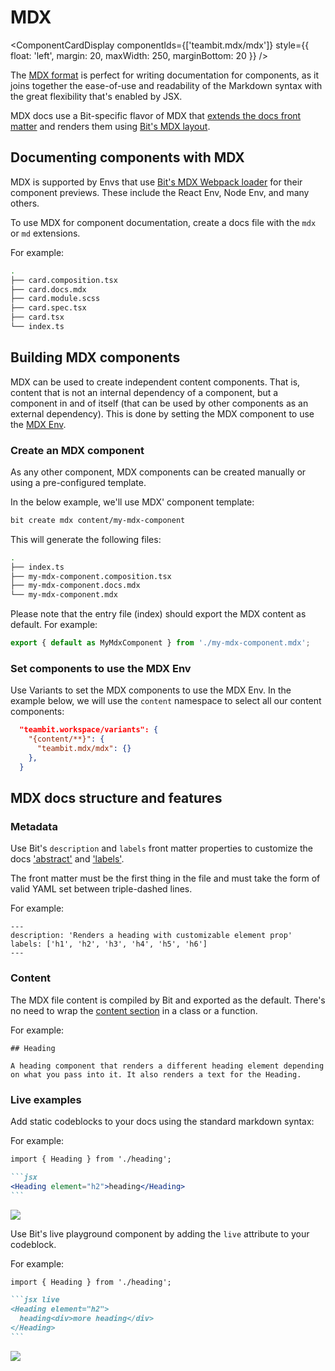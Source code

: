 
# MDX

<ComponentCardDisplay
  componentIds={['teambit.mdx/mdx']}
  style={{ float: 'left', margin: 20, maxWidth: 250, marginBottom: 20 }}
/>

The [MDX format](https://mdxjs.com/) is perfect for writing documentation for components, as it joins together the ease-of-use and readability of the Markdown syntax with the great flexibility that's enabled by JSX.

MDX docs use a Bit-specific flavor of MDX that [extends the docs front matter](https://bit.dev/teambit/mdx/modules/mdx-compiler) and renders them using [Bit's MDX layout](https://bit.dev/teambit/mdx/ui/mdx-layout).

## Documenting components with MDX

MDX is supported by Envs that use [Bit's MDX Webpack loader](https://bit.dev/teambit/mdx/modules/mdx-loader) for their component previews.
These include the React Env, Node Env, and many others.

To use MDX for component documentation, create a docs file with the `mdx` or `md` extensions.

For example:

```bash {3} title="A 'card' component documented using MDX"
.
├── card.composition.tsx
├── card.docs.mdx
├── card.module.scss
├── card.spec.tsx
├── card.tsx
└── index.ts
```

## Building MDX components

MDX can be used to create independent content components. That is, content that is not an internal dependency of a component, but a component in and of itself (that can be used by other components as an external dependency).
This is done by setting the MDX component to use the [MDX Env](https://bit.dev/teambit/mdx/mdx).

### Create an MDX component

As any other component, MDX components can be created manually or using a pre-configured template.

In the below example, we'll use MDX' component template:

```bash
bit create mdx content/my-mdx-component
```

This will generate the following files:

```bash
.
├── index.ts
├── my-mdx-component.composition.tsx
├── my-mdx-component.docs.mdx
└── my-mdx-component.mdx
```

Please note that the entry file (index) should export the MDX content as default. For example:

```ts title="my-mdx-component/index.ts"
export { default as MyMdxComponent } from './my-mdx-component.mdx';
```

### Set components to use the MDX Env

Use Variants to set the MDX components to use the MDX Env. In the example below, we will use the `content` namespace to select all our content components:

```json title="workspace.jsonc"
  "teambit.workspace/variants": {
    "{content/**}": {
      "teambit.mdx/mdx": {}
    },
  }
```

## MDX docs structure and features

### Metadata

Use Bit's `description` and `labels` front matter properties to customize the docs ['abstract'](/dev-services/docs/docs-overview#abstract) and ['labels'](/dev-services/docs/docs-overview#labels).

The front matter must be the first thing in the file and must take the form of valid YAML set between triple-dashed lines.

For example:

```mdx
---
description: 'Renders a heading with customizable element prop'
labels: ['h1', 'h2', 'h3', 'h4', 'h5', 'h6']
---
```

### Content

The MDX file content is compiled by Bit and exported as the default. There's no need to wrap the [content section](/dev-services/docs/docs-overview#content) in a class or a function.

For example:

```mdx title="heading.docs.mdx"
## Heading

A heading component that renders a different heading element depending on what you pass into it. It also renders a text for the Heading.
```

### Live examples

Add static codeblocks to your docs using the standard markdown syntax:

For example:

````md title="heading.docs.mdx"
import { Heading } from './heading';

```jsx
<Heading element="h2">heading</Heading>
```
````

<Image src={staticCodeblockImg} />

Use Bit's live playground component by adding the `live` attribute to your codeblock.

For example:

````md title="heading.docs.mdx"
import { Heading } from './heading';

```jsx live
<Heading element="h2">
  heading<div>more heading</div>
</Heading>
```
````

<Image src={livePlaygroundImg} />
